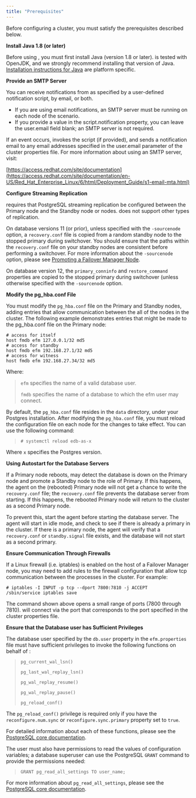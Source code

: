 ```yaml
---
title: "Prerequisites"
---
```


<div id="prerequisites" class="registered_link"></div>

Before configuring a cluster, you must satisfy the prerequisites described below.

**Install Java 1.8 (or later)**

Before using , you must first install Java (version 1.8 or later). is tested with OpenJDK, and we strongly recommend installing that version of Java. [Installation instructions for Java](https://openjdk.java.net/install/) are platform specific.

**Provide an SMTP Server**

You can receive notifications from as specified by a user-defined notification script, by email, or both.

-   If you are using email notifications, an SMTP server must be running on each node of the scenario.
-   If you provide a value in the script.notification property, you can leave the user.email field blank; an SMTP server is not required.

If an event occurs, invokes the script (if provided), and sends a notification email to any email addresses specified in the user.email parameter of the cluster properties file. For more information about using an SMTP server, visit:

[https://access.redhat.com/site/documentation](https://access.redhat.com/site/documentation/en-US/Red_Hat_Enterprise_Linux/6/html/Deployment_Guide/s1-email-mta.html)

**Configure Streaming Replication**

requires that PostgreSQL streaming replication be configured between the Primary node and the Standby node or nodes. does not support other types of replication.

On database versions 11 (or prior), unless specified with the `-sourcenode` option, a `recovery.conf` file is copied from a random standby node to the stopped primary during switchover. You should ensure that the paths within the `recovery.conf` file on your standby nodes are consistent before performing a switchover. For more information about the `-sourcenode` option, please see [Promoting a Failover Manager Node](../#promote_node).

On database version 12, the `primary_conninfo` and `restore_command` properties are copied to the stopped primary during switchover (unless otherwise specified with the `-sourcenode` option.

**Modify the pg_hba.conf File**

You must modify the `pg_hba.conf` file on the Primary and Standby nodes, adding entries that allow communication between the all of the nodes in the cluster. The following example demonstrates entries that might be made to the pg_hba.conf file on the Primary node:

```
# access for itself
host fmdb efm 127.0.0.1/32 md5
# access for standby
host fmdb efm 192.168.27.1/32 md5
# access for witness
host fmdb efm 192.168.27.34/32 md5
```

Where:

> `efm` specifies the name of a valid database user.
>
> `fmdb` specifies the name of a database to which the efm user may connect.

By default, the `pg_hba.conf` file resides in the `data` directory, under your Postgres installation. After modifying the `pg_hba.conf` file, you must reload the configuration file on each node for the changes to take effect. You can use the following command:

> `# systemctl reload edb-as-x`

Where `x` specifies the Postgres version.

**Using Autostart for the Database Servers**

If a Primary node reboots, may detect the database is down on the Primary node and promote a Standby node to the role of Primary. If this happens, the agent on the (rebooted) Primary node will not get a chance to write the `recovery.conf` file; the `recovery.conf` file prevents the database server from starting. If this happens, the rebooted Primary node will return to the cluster as a second Primary node.

To prevent this, start the agent before starting the database server. The agent will start in idle mode, and check to see if there is already a primary in the cluster. If there is a primary node, the agent will verify that a `recovery.conf` or `standby.signal` file exists, and the database will not start as a second primary.

**Ensure Communication Through Firewalls**

If a Linux firewall (i.e. iptables) is enabled on the host of a Failover Manager node, you may need to add rules to the firewall configuration that allow tcp communication between the processes in the cluster. For example:

```
# iptables -I INPUT -p tcp --dport 7800:7810 -j ACCEPT
/sbin/service iptables save
```

The command shown above opens a small range of ports (7800 through 7810). will connect via the port that corresponds to the port specified in the cluster properties file.

**Ensure that the Database user has Sufficient Privileges**

The database user specified by the `db.user` property in the `efm.properties` file must have sufficient privileges to invoke the following functions on behalf of :

> `pg_current_wal_lsn()`
>
> `pg_last_wal_replay_lsn()`
>
> `pg_wal_replay_resume()`
>
> `pg_wal_replay_pause()`
>
> `pg_reload_conf()`

The `pg_reload_conf()` privilege is required only if you have the `reconfigure.num.sync` or `reconfigure.sync.primary` property set to `true`.

For detailed information about each of these functions, please see the [PostgreSQL core documentation](https://www.postgresql.org/docs/10/static/index.html).

The user must also have permissions to read the values of configuration variables; a database superuser can use the PostgreSQL `GRANT` command to provide the permissions needed:

> `GRANT pg_read_all_settings TO user_name;`

For more information about `pg_read_all_settings`, please see the [PostgreSQL core documentation](https://www.postgresql.org/docs/current/default-roles.html).
